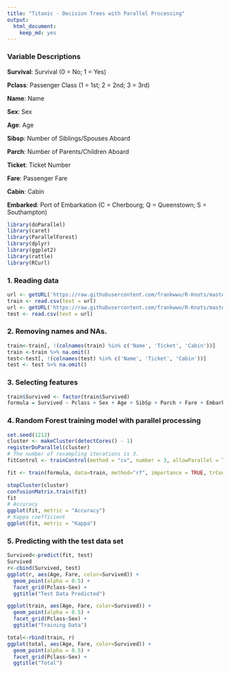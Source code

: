 ---
title: "Titanic - Decision Trees with Parallel Processing"
output: 
  html_document: 
    keep_md: yes
---

### Variable Descriptions

**Survival**:  Survival (0 = No; 1 = Yes) 

**Pclass**:    Passenger Class (1 = 1st; 2 = 2nd; 3 = 3rd) 

**Name**:      Name 

**Sex**:       Sex 

**Age**:       Age 

**Sibsp**:     Number of Siblings/Spouses Aboard 

**Parch**:     Number of Parents/Children Aboard 

**Ticket**:    Ticket Number 

**Fare**:      Passenger Fare 

**Cabin**:     Cabin 

**Embarked**:  Port of Embarkation (C = Cherbourg; Q = Queenstown; S = Southampton) 
 
```{r warning=FALSE, message=FALSE}
library(doParallel)
library(caret)
library(ParallelForest)
library(dplyr)
library(ggplot2)
library(rattle)
library(RCurl)
```

### 1. Reading data

```{r}
url <- getURL('https://raw.githubusercontent.com/frankwwu/R-Knots/master/Titanic/train.csv')
train <- read.csv(text = url) 
url <- getURL('https://raw.githubusercontent.com/frankwwu/R-Knots/master/Titanic/test.csv')
test <- read.csv(text = url) 
```

### 2. Removing names and NAs.

```{r}
train<-train[, !(colnames(train) %in% c('Name', 'Ticket', 'Cabin'))]
train <-train %>% na.omit()
test<-test[, !(colnames(test) %in% c('Name', 'Ticket', 'Cabin'))]
test <- test %>% na.omit()
```

### 3. Selecting features

```{r}
train$Survived <- factor(train$Survived)
formula = Survived ~ Pclass + Sex + Age + SibSp + Parch + Fare + Embarked
```

### 4. Random Forest training model with parallel processing

```{r}
set.seed(1212)
cluster <- makeCluster(detectCores() - 1)
registerDoParallel(cluster)
# The number of resampling iterations is 3.
fitControl <- trainControl(method = "cv", number = 3, allowParallel = TRUE)
```

```{r}
fit <- train(formula, data=train, method="rf", importance = TRUE, trControl=fitControl)
```

```{r}
stopCluster(cluster)
confusionMatrix.train(fit)
fit
# Accuracy
ggplot(fit, metric = "Accuracy")
# Kappa coefficient
ggplot(fit, metric = "Kappa")
```

### 5. Predicting with the test data set

```{r}
Survived<-predict(fit, test)
Survived
r<-cbind(Survived, test)
ggplot(r, aes(Age, Fare, color=Survived)) + 
  geom_point(alpha = 0.5) +
  facet_grid(Pclass~Sex) +
  ggtitle("Test Data Predicted")

ggplot(train, aes(Age, Fare, color=Survived)) + 
  geom_point(alpha = 0.5) +
  facet_grid(Pclass~Sex) +
  ggtitle("Training Data")

total<-rbind(train, r)
ggplot(total, aes(Age, Fare, color=Survived)) + 
  geom_point(alpha = 0.5) +
  facet_grid(Pclass~Sex) +
  ggtitle("Total")
```

